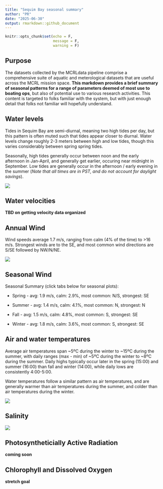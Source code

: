 ```yaml
---
title: "Sequim Bay seasonal summary"
author: "PR"
date: "2025-06-30"
output: rmarkdown::github_document
---
```


```r
knitr::opts_chunk$set(echo = F, 
                      message = F, 
                      warning = F)
```

## Purpose

The datasets collected by the MCRLdata pipeline comprise a comprehensive suite of aquatic and meterological datasets that are useful across the MCRL mission space. **This markdown provides a brief summary of seasonal patterns for a range of parameters deemed of most use to boating ops**, but also of potential use to various research activities. This content is targeted to folks familiar with the system, but with just enough detail that folks not familiar will hopefully understand.

## Water levels

Tides in Sequim Bay are semi-diurnal, meaning two high tides per day, but this pattern is often muted such that tides appear closer to diurnal. Water levels change roughly 2-3 meters between high and low tides, though this varies considerably between spring spring tides.

Seasonally, high tides generally occur between noon and the early afternoon in Jan-April, and generally get earlier, occuring near midnight in September. Low tides are generally occur in the afternoon / early evening in the summer (*Note that all times are in PST, and do not account for daylight savings*).

![](../figures/tidal_depth_by_month_and_tod.png)

## Water velocities

**TBD on getting velocity data organized**

## Annual Wind

Wind speeds average 1.7 m/s, ranging from calm (4% of the time) to \>16 m/s. Strongest winds are to the SE, and most common wind directions are S/SE followed by NW/N/NE.

![](../figures/wind_plots/annual.png)

## Seasonal Wind {.tabset}

Seasonal Summary (click tabs below for seasonal plots):

-   Spring - avg: 1.9 m/s, calm: 2.9%, most common: N/S, strongest: SE

-   Summer - avg: 1.4 m/s, calm: 4.1%, most common: N, strongest: N

-   Fall - avg: 1.5 m/s, calm: 4.8%, most common: S, strongest: SE

-   Winter - avg: 1.8 m/s, calm: 3.6%, most common: S, strongest: SE

## Air and water temperatures

Average air temperatures span \~5ºC during the winter to \~15ºC during the summer, with daily ranges (max - min) of \~5ºC during the winter to \~8ºC during the summer. Daily highs typically occur later in the spring (15:00) and summer (16:00) than fall and winter (14:00), while daily lows are consistently 4:00-5:00.

Water temperatures follow a similar pattern as air temperatures, and are generally warmer than air temperatures during the summer, and colder than air temperatures during the winter.

![](../figures/250630_temps_by_doy.png)

## Salinity

![](../figures/250630_salinity.png)

## Photosyntheticially Active Radiation

**coming soon**

## Chlorophyll and Dissolved Oxygen

**stretch goal**
